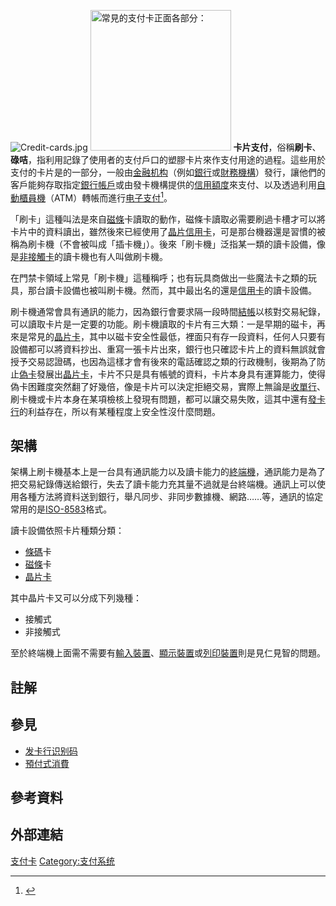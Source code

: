 {{NoteTA |G1=IT}}
[[File:Credit-cards.jpg|thumb]]
[[File:CCardFront.svg|thumb|right|225px|常見的支付卡正面各部分：
{{Ordered list
| 發卡銀行商標
| [[EMV|EMV]]晶片
| [[全息摄影|全息摄影]]標記
| [[发卡行识别码|发卡行识别码]]
| 发卡行商標
| 流通期限
| 卡主姓名
}}]]
'''卡片支付'''，俗稱'''刷卡'''、'''碌咭'''{{notetag|「咭」是粵語對「卡片」的英語「card」的直接音譯}}，指利用記錄了使用者的支付戶口的塑膠卡片來作支付用途的過程。這些用於支付的卡片是{{tsl|en|payment system|支付系統}}的一部分，一般由[[金融机构|金融机构]]（例如[[銀行|銀行]]或[[財務機構|財務機構]]）發行，讓他們的客戶能夠存取指定[[銀行帳戶|銀行帳戶]]或由發卡機構提供的[[信用額度|信用額度]]來支付、以及透過利用[[自動櫃員機|自動櫃員機]]（ATM）轉帳而進行[[电子支付|电子支付]]<ref>{{Citation|title=About-Payments.com – Card Payments|url=http://www.about-payments.com/knowledge-base/methods#cards|access-date=2014-05-30|archive-date=2015-11-20|archive-url=https://web.archive.org/web/20151120054950/https://www.about-payments.com/knowledge-base/methods#cards|url-status=live}}</ref>。

「刷卡」這種叫法是來自[[磁條|磁條]]卡讀取的動作，磁條卡讀取必需要刷過卡槽才可以將卡片中的資料讀出，雖然後來已經使用了[[晶片信用卡|晶片信用卡]]，可是那台機器還是習慣的被稱為刷卡機（不會被叫成「插卡機」）。後來「刷卡機」泛指某一類的讀卡設備，像是[[非接觸卡|非接觸卡]]的讀卡機也有人叫做刷卡機。

在門禁卡領域上常見「刷卡機」這種稱呼；也有玩具商做出一些魔法卡之類的玩具，那台讀卡設備也被叫刷卡機。然而，其中最出名的還是[[信用卡|信用卡]]的讀卡設備。

刷卡機通常會具有通訊的能力，因為銀行會要求隔一段時間[[結帳|結帳]]以核對交易紀錄，可以讀取卡片是一定要的功能。刷卡機讀取的卡片有三大類：一是早期的磁卡，再來是常見的[[晶片卡|晶片卡]]，其中以磁卡安全性最低，裡面只有存一段資料，任何人只要有設備都可以將資料抄出、重寫一張卡片出來，銀行也只確認卡片上的資料無誤就會授予交易認證碼，也因為這樣才會有後來的電話確認之類的行政機制，後期為了防止[[偽卡|偽卡]]發展出[[晶片卡|晶片卡]]，卡片不只是具有帳號的資料，卡片本身具有運算能力，使得偽卡困難度突然翻了好幾倍，像是卡片可以決定拒絕交易，實際上無論是[[收單行|收單行]]、刷卡機或卡片本身在某項檢核上發現有問題，都可以讓交易失敗，這其中還有[[發卡行|發卡行]]的利益存在，所以有某種程度上安全性沒什麼問題。

==架構==
架構上刷卡機基本上是一台具有通訊能力以及讀卡能力的[[終端機|終端機]]，通訊能力是為了把交易紀錄傳送給銀行，失去了讀卡能力充其量不過就是台終端機。通訊上可以使用各種方法將資料送到銀行，舉凡同步、非同步數據機、網路……等，通訊的協定常用的是[[ISO-8583|ISO-8583]]格式。

讀卡設備依照卡片種類分類：
*[[條碼|條碼]]卡
*[[磁條|磁條]]卡
*[[:智能卡|晶片卡]]

其中晶片卡又可以分成下列幾種：
*接觸式
*非接觸式

至於終端機上面需不需要有[[輸入裝置|輸入裝置]]、[[顯示裝置|顯示裝置]]或[[列印裝置|列印裝置]]則是見仁見智的問題。

== 註解 ==
<references group="註" />

== 參見 ==
* [[发卡行识别码|发卡行识别码]]
* [[預付式消費|預付式消費]]

== 參考資料 ==
{{Reflist}}

== 外部連結 ==
{{Authority control}}
[[Category:支付卡|]]
[[Category:支付系统|Category:支付系统]]